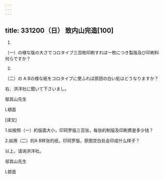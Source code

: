 ```yaml
---
---
---
```

title: 331200（日） 致内山完造[100]
---




1.

（一）の様な版の大さでコロタイブ三百枚印刷すれば一枚につき製版及び印刷料何らですか？

2.

（二）の A Bの様な紙をコロタイブに使ふれば原囝の白い処はどうなりますか？

右、洪洋社に聞いて下さいまし。

鄔其山先生

L頓首

[译文]

1.如按照（一）的版面大小，印珂罗版三百张，每张的制版及印刷费是多少钱？

2.如用（二）的A B样张的纸，印珂罗版，原图空白处会印成什么样子？

以上，请询洪洋社。

邬其山先生

L顿首